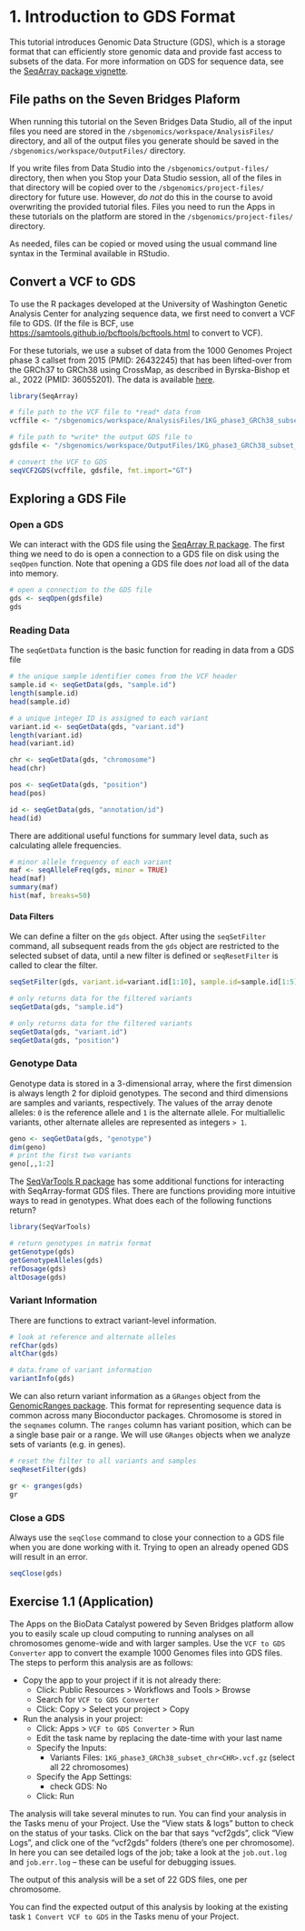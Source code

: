 # 1. Introduction to GDS Format

This tutorial introduces Genomic Data Structure (GDS), which is a storage format that can efficiently store genomic data and provide fast  access to subsets of the data. For more information on GDS for sequence data, see the [SeqArray package vignette](https://github.com/zhengxwen/SeqArray/blob/master/vignettes/SeqArrayTutorial.Rmd). 

## File paths on the Seven Bridges Plaform

When running this tutorial on the Seven Bridges Data Studio, all of the input files you need are stored in the `/sbgenomics/workspace/AnalysisFiles/` directory, and all of the output files you generate should be saved in the `/sbgenomics/workspace/OutputFiles/` directory. 

If you write files from Data Studio into the `/sbgenomics/output-files/` directory, then when you Stop your Data Studio session, all of the files in that directory will be copied over to the `/sbgenomics/project-files/` directory for future use. However, *do not* do this in the course to avoid overwriting the provided tutorial files. Files you need to run the Apps in these tutorials on the platform are stored in the `/sbgenomics/project-files/` directory. 

As needed, files can be copied or moved using the usual command line syntax in the Terminal available in RStudio.


## Convert a VCF to GDS

To use the R packages developed at the University of Washington Genetic Analysis Center for analyzing sequence data, we first need to convert a VCF file to GDS. (If the file is BCF, use [https://samtools.github.io/bcftools/bcftools.html](bcftools) to convert to VCF). 

For these tutorials, we use a subset of data from the 1000 Genomes Project phase 3 callset from 2015 (PMID: 26432245) that has been lifted-over from the GRCh37 to GRCh38 using CrossMap, as described in Byrska-Bishop et al., 2022 (PMID: 36055201). The data is available [here](https://ftp.1000genomes.ebi.ac.uk/vol1/ftp/data_collections/1000G_2504_high_coverage/working/phase3_liftover_nygc_dir/).

```r
library(SeqArray)

# file path to the VCF file to *read* data from 
vcffile <- "/sbgenomics/workspace/AnalysisFiles/1KG_phase3_GRCh38_subset_chr1.vcf.gz"

# file path to *write* the output GDS file to 
gdsfile <- "/sbgenomics/workspace/OutputFiles/1KG_phase3_GRCh38_subset_chr1.gds"

# convert the VCF to GDS
seqVCF2GDS(vcffile, gdsfile, fmt.import="GT")
```

## Exploring a GDS File

### Open a GDS

We can interact with the GDS file using the [SeqArray R package](https://bioconductor.org/packages/release/bioc/html/SeqArray.html). The first thing we need to do is open a connection to a GDS file on disk using the `seqOpen` function. Note that opening a GDS file does _not_ load all of the data into memory.

```r
# open a connection to the GDS file
gds <- seqOpen(gdsfile)
gds
```

### Reading Data

The `seqGetData` function is the basic function for reading in data from a GDS file
```r
# the unique sample identifier comes from the VCF header
sample.id <- seqGetData(gds, "sample.id")
length(sample.id)
head(sample.id)

# a unique integer ID is assigned to each variant
variant.id <- seqGetData(gds, "variant.id")
length(variant.id)
head(variant.id)

chr <- seqGetData(gds, "chromosome")
head(chr)

pos <- seqGetData(gds, "position")
head(pos)

id <- seqGetData(gds, "annotation/id")
head(id)
```

There are additional useful functions for summary level data, such as calculating allele frequencies.

```r
# minor allele frequency of each variant
maf <- seqAlleleFreq(gds, minor = TRUE)
head(maf)
summary(maf)
hist(maf, breaks=50)
```

#### Data Filters

We can define a filter on the `gds` object. After using the `seqSetFilter` command, all subsequent reads from the `gds` object are restricted to the selected subset of data, until a new filter is defined or `seqResetFilter` is called to clear the filter.

```r
seqSetFilter(gds, variant.id=variant.id[1:10], sample.id=sample.id[1:5])
```

```r
# only returns data for the filtered variants
seqGetData(gds, "sample.id")
```

```r
# only returns data for the filtered variants
seqGetData(gds, "variant.id")
seqGetData(gds, "position")
```

### Genotype Data

Genotype data is stored in a 3-dimensional array, where the first dimension is always length 2 for diploid genotypes. The second and third dimensions are samples and variants, respectively. The values of the array denote alleles: `0` is the reference allele and `1` is the alternate allele. For multiallelic variants, other alternate alleles are represented as integers `> 1`.

```r
geno <- seqGetData(gds, "genotype")
dim(geno)
# print the first two variants
geno[,,1:2]
```

The [SeqVarTools R package](http://bioconductor.org/packages/SeqVarTools) has some additional functions for interacting with SeqArray-format GDS files. There are functions providing more intuitive ways to read in genotypes. What does each of the following functions return?

```r
library(SeqVarTools)

# return genotypes in matrix format
getGenotype(gds)
getGenotypeAlleles(gds)
refDosage(gds)
altDosage(gds)
```

### Variant Information 

There are functions to extract variant-level information. 

```r
# look at reference and alternate alleles
refChar(gds)
altChar(gds)

# data.frame of variant information
variantInfo(gds)
```

We can also return variant information as a `GRanges` object from the [GenomicRanges package](https://bioconductor.org/packages/release/bioc/manuals/GenomicRanges/man/GenomicRanges.pdf). This format for representing sequence data is common across many Bioconductor packages. Chromosome is stored in the `seqnames` column. The `ranges` column has variant position, which can be a single base pair or a range. We will use `GRanges` objects when we analyze sets of variants (e.g. in genes).

```r
# reset the filter to all variants and samples
seqResetFilter(gds)

gr <- granges(gds)
gr
```

### Close a GDS

Always use the `seqClose` command to close your connection to a GDS file when you are done working with it. Trying to open an already opened GDS will result in an error. 

```r
seqClose(gds)
```



## Exercise 1.1 (Application)

The Apps on the BioData Catalyst powered by Seven Bridges platform allow you to easily scale up cloud computing to running analyses on all chromosomes genome-wide and with larger samples. Use the `VCF to GDS Converter` app to convert the example 1000 Genomes files into GDS files. The steps to perform this analysis are as follows:

- Copy the app to your project if it is not already there:
  - Click: Public Resources > Workflows and Tools > Browse
  - Search for `VCF to GDS Converter`
  - Click: Copy > Select your project > Copy
- Run the analysis in your project:
  - Click: Apps > `VCF to GDS Converter` > Run
  - Edit the task name by replacing the date-time with your last name
  - Specify the Inputs:
    - Variants Files: `1KG_phase3_GRCh38_subset_chr<CHR>.vcf.gz` (select all 22 chromosomes)
  - Specify the App Settings:
    - check GDS: No
  - Click: Run
  
The analysis will take several minutes to run. You can find your analysis in the Tasks menu of your Project. Use the "View stats & logs" button to check on the status of your tasks. Click on the bar that says "vcf2gds", click "View Logs", and click one of the "vcf2gds" folders (there's one per chromosome). In here you can see detailed logs of the job; take a look at the `job.out.log` and `job.err.log` -- these can be useful for debugging issues. 

The output of this analysis will be a set of 22 GDS files, one per chromosome. 

You can find the expected output of this analysis by looking at the existing task `1 Convert VCF to GDS` in the Tasks menu of your Project.


